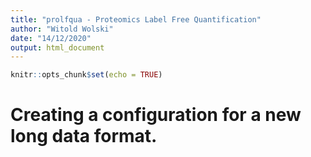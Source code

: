 ```yaml
---
title: "prolfqua - Proteomics Label Free Quantification"
author: "Witold Wolski"
date: "14/12/2020"
output: html_document
---
```


```r
knitr::opts_chunk$set(echo = TRUE)
```

# Creating a configuration for a new long data format.

```r


```
